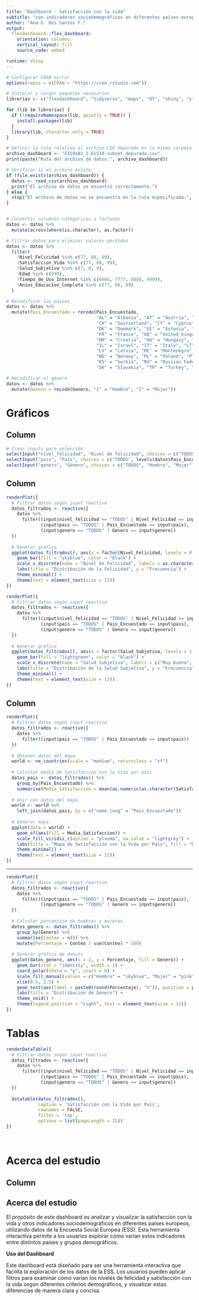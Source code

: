 ```yaml
---
title: "Dashboard - Satisfacción con la vida"
subtitle: "con indicadores sociodemográficos en diferentes países europeos"
author: "Ana G. Dos Santos F."
output: 
  flexdashboard::flex_dashboard:
    orientation: columns
    vertical_layout: fill
    source_code: embed

runtime: shiny    
---
```


```r
# Configurar CRAN mirror
options(repos = c(CRAN = "https://cran.rstudio.com"))

# Instalar y cargar paquetes necesarios
librerias <- c("flexdashboard", "tidyverse", "maps", "DT", "shiny", "sf", "rnaturalearth", "rnaturalearthdata")

for (lib in librerias) {
  if (!requireNamespace(lib, quietly = TRUE)) {
    install.packages(lib)
  }
  library(lib, character.only = TRUE)
}

# Definir la ruta relativa al archivo CSV depurado en la misma carpeta que el archivo RMarkdown
archivo_dashboard <- "ESS9e03_2-ESS10-subset_depurada.csv"
print(paste("Ruta del archivo de datos:", archivo_dashboard))

# Verificar si el archivo existe
if (file.exists(archivo_dashboard)) {
  datos <- read_csv(archivo_dashboard)
  print("El archivo de datos se encontró correctamente.")
} else {
  stop("El archivo de datos no se encuentra en la ruta especificada:", archivo_dashboard)
}


# Convertir columnas categóricas a factores
datos <- datos %>%
  mutate(across(where(is.character), as.factor))

# Filtrar datos para eliminar valores perdidos
datos <- datos %>%
  filter(
    !Nivel_Felicidad %in% c(77, 88, 99),
    !Satisfaccion_Vida %in% c(77, 88, 99),
    !Salud_Subjetiva %in% c(7, 8, 9),
    !Edad %in% c(999),
    !Tiempo_de_Uso_Internet %in% c(6666, 7777, 8888, 9999),
    !Anios_Educacion_Completa %in% c(77, 88, 99)
  )

# Recodificar los países
datos <- datos %>%
  mutate(Pais_Encuestado = recode(Pais_Encuestado,
                                  "AL" = "Albania", "AT" = "Austria", "BE" = "Belgium", "BG" = "Bulgaria",
                                  "CH" = "Switzerland", "CY" = "Cyprus", "CZ" = "Czechia", "DE" = "Germany",
                                  "DK" = "Denmark", "EE" = "Estonia", "ES" = "Spain", "FI" = "Finland",
                                  "FR" = "France", "GB" = "United Kingdom", "GE" = "Georgia", "GR" = "Greece",
                                  "HR" = "Croatia", "HU" = "Hungary", "IE" = "Ireland", "IS" = "Iceland",
                                  "IL" = "Israel", "IT" = "Italy", "LT" = "Lithuania", "LU" = "Luxembourg",
                                  "LV" = "Latvia", "ME" = "Montenegro", "MK" = "North Macedonia", "NL" = "Netherlands",
                                  "NO" = "Norway", "PL" = "Poland", "PT" = "Portugal", "RO" = "Romania",
                                  "RS" = "Serbia", "RU" = "Russian Federation", "SE" = "Sweden", "SI" = "Slovenia",
                                  "SK" = "Slovakia", "TR" = "Turkey", "UA" = "Ukraine", "XK" = "Kosovo"))

# Recodificar el género
datos <- datos %>%
  mutate(Genero = recode(Genero, "1" = "Hombre", "2" = "Mujer"))

```




Gráficos {data-icon="fa-signal"}
==========================================================================
Column {.sidebar data-height=150}
----------------------------------------------------------------------


```r
# Crear inputs para selección
selectInput("nivel_felicidad", "Nivel de felicidad", choices = c("TODOS", levels(factor(datos$Nivel_Felicidad, levels = 0:10))), selected = "TODOS")
selectInput("pais", "País", choices = c("TODOS", levels(datos$Pais_Encuestado)), selected = "TODOS")
selectInput("genero", "Género", choices = c("TODOS", "Hombre", "Mujer"), selected = "TODOS")

```


Column {data-width=550}
----------------------------------------------------------------------



```r
renderPlot({
  # Filtrar datos según input reactivo
  datos_filtrados <- reactive({
    datos %>%
      filter((input$nivel_felicidad == "TODOS" | Nivel_Felicidad == input$nivel_felicidad),
             (input$pais == "TODOS" | Pais_Encuestado == input$pais),
             (input$genero == "TODOS" | Genero == input$genero))
  })
  
  # Generar gráfico
  ggplot(datos_filtrados(), aes(x = factor(Nivel_Felicidad, levels = 0:10))) +
    geom_bar(fill = "skyblue", color = "black") +
    scale_x_discrete(name = "Nivel de Felicidad", labels = as.character(0:10)) +
    labs(title = "Distribución de la Felicidad", y = "Frecuencia") +
    theme_minimal() +
    theme(text = element_text(size = 12))
})


```



```r
renderPlot({
  # Filtrar datos según input reactivo
  datos_filtrados <- reactive({
    datos %>%
      filter((input$nivel_felicidad == "TODOS" | Nivel_Felicidad == input$nivel_felicidad),
             (input$pais == "TODOS" | Pais_Encuestado == input$pais),
             (input$genero == "TODOS" | Genero == input$genero))
  })
  
  # Generar gráfico
  ggplot(datos_filtrados(), aes(x = factor(Salud_Subjetiva, levels = 1:5))) +
    geom_bar(fill = "lightgreen", color = "black") +
    scale_x_discrete(name = "Salud Subjetiva", labels = c("Muy buena", "Buena", "Regular", "Mala", "Muy mala")) +
    labs(title = "Distribución de la Salud Subjetiva", y = "Frecuencia") +
    theme_minimal() +
    theme(text = element_text(size = 12))
})

```



Column {data-width=650}
----------------------------------------------------------------------


```r
renderPlot({
  # Filtrar datos según input reactivo
  datos_filtrados <- reactive({
    datos %>%
      filter((input$pais == "TODOS" | Pais_Encuestado == input$pais))
  })
  
  # Obtener datos del mapa
  world <- ne_countries(scale = "medium", returnclass = "sf")
  
  # Calcular media de Satisfacción con la Vida por país
  datos_pais <- datos_filtrados() %>%
    group_by(Pais_Encuestado) %>%
    summarise(Media_Satisfaccion = mean(as.numeric(as.character(Satisfaccion_Vida)), na.rm = TRUE))
  
  # Unir con datos del mapa
  world <- world %>%
    left_join(datos_pais, by = c("name_long" = "Pais_Encuestado"))
  
  # Generar mapa
  ggplot(data = world) +
    geom_sf(aes(fill = Media_Satisfaccion)) +
    scale_fill_viridis_c(option = "plasma", na.value = "lightgrey") +
    labs(title = "Mapa de Satisfacción con la Vida por País", fill = "Media Satisfacción") +
    theme_minimal() +
    theme(text = element_text(size = 12))
})

```


----------------------------------------------------------------------


```r
renderPlot({
  # Filtrar datos según input reactivo
  datos_filtrados <- reactive({
    datos %>%
      filter((input$pais == "TODOS" | Pais_Encuestado == input$pais),
             (input$genero == "TODOS" | Genero == input$genero))
  })
  
  # Calcular porcentaje de hombres y mujeres
  datos_genero <- datos_filtrados() %>%
    group_by(Genero) %>%
    summarise(Conteo = n()) %>%
    mutate(Porcentaje = Conteo / sum(Conteo) * 100)
  
  # Generar gráfico de donuts
  ggplot(datos_genero, aes(x = 2, y = Porcentaje, fill = Genero)) +
    geom_bar(stat = "identity", width = 1) +
    coord_polar(theta = "y", start = 0) +
    scale_fill_manual(values = c("Hombre" = "skyblue", "Mujer" = "pink")) +
    xlim(0.5, 2.5) +
    geom_text(aes(label = paste0(round(Porcentaje), "%")), position = position_stack(vjust = 0.5), size = 6) +
    labs(title = "Distribución de Género") +
    theme_void() +
    theme(legend.position = "right", text = element_text(size = 12))
})


```




Tablas {data-icon="fa-table"}
==========================================================================


```r
renderDataTable({
  # Filtrar datos según input reactivo
  datos_filtrados <- reactive({
    datos %>%
      filter((input$nivel_felicidad == "TODOS" | Nivel_Felicidad == input$nivel_felicidad),
             (input$pais == "TODOS" | Pais_Encuestado == input$pais),
             (input$genero == "TODOS" | Genero == input$genero))
  })
  
  datatable(datos_filtrados(),
            caption = 'Satisfacción con la Vida por País',
            rownames = FALSE,
            filter = 'top',
            options = list(pageLength = 25))
})




```


Acerca del estudio {data-icon="fa-globe"}
==========================================================================
Column {data-width=100}
----------------------------------------------------------------------

## Acerca del estudio

El propósito de este dashboard es analizar y visualizar la satisfacción con la vida y otros indicadores sociodemográficos en diferentes países europeos, utilizando datos de la Encuesta Social Europea (ESS). Esta herramienta interactiva permite a los usuarios explorar cómo varían estos indicadores entre distintos países y grupos demográficos.

**Uso del Dashboard**

Este dashboard está diseñado para ser una herramienta interactiva que facilita la exploración de los datos de la ESS. Los usuarios pueden aplicar filtros para examinar cómo varían los niveles de felicidad y satisfacción con la vida según diferentes criterios demográficos, y visualizar estas diferencias de manera clara y concisa.




